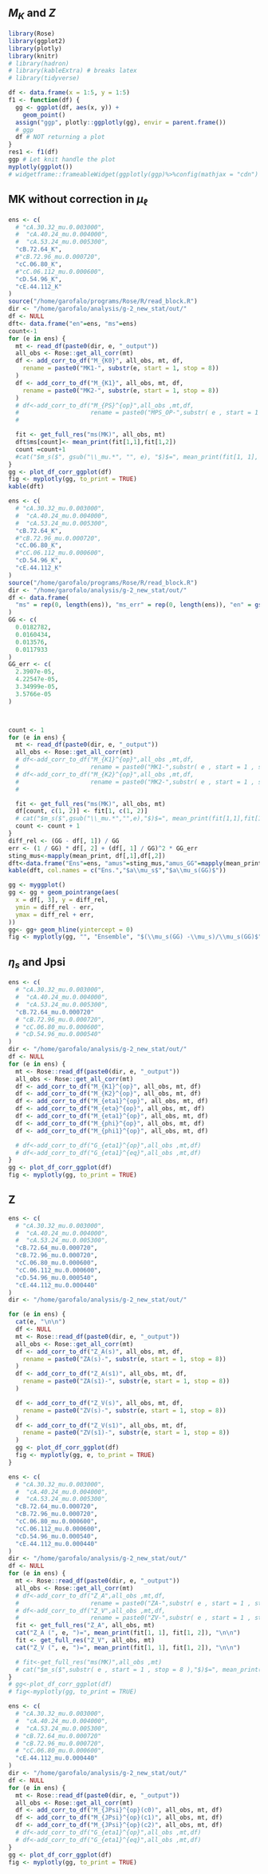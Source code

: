 ## $M_K$ and $Z$ {#M_K}

```r
library(Rose)
library(ggplot2)
library(plotly)
library(knitr)
# library(hadron)
# library(kableExtra) # breaks latex
# library(tidyverse)

df <- data.frame(x = 1:5, y = 1:5)
f1 <- function(df) {
  gg <- ggplot(df, aes(x, y)) +
    geom_point()
  assign("ggp", plotly::ggplotly(gg), envir = parent.frame())
  # ggp
  df # NOT returning a plot
}
res1 <- f1(df)
ggp # Let knit handle the plot
myplotly(ggplot())
# widgetframe::frameableWidget(ggplotly(ggp)%>%config(mathjax = "cdn") )
```
## MK without correction in $\mu_\ell$

```r
ens <- c(
  # "cA.30.32_mu.0.003000",
  #  "cA.40.24_mu.0.004000",
  #  "cA.53.24_mu.0.005300",
  "cB.72.64_K",
  #"cB.72.96_mu.0.000720",
  "cC.06.80_K",
  #"cC.06.112_mu.0.000600",
  "cD.54.96_K",
  "cE.44.112_K"
)
source("/home/garofalo/programs/Rose/R/read_block.R")
dir <- "/home/garofalo/analysis/g-2_new_stat/out/"
df <- NULL
dft<- data.frame("en"=ens, "ms"=ens)
count<-1
for (e in ens) {
  mt <- read_df(paste0(dir, e, "_output"))
  all_obs <- Rose::get_all_corr(mt)
  df <- add_corr_to_df("M_{K0}", all_obs, mt, df,
    rename = paste0("MK1-", substr(e, start = 1, stop = 8))
  )
  df <- add_corr_to_df("M_{K1}", all_obs, mt, df,
    rename = paste0("MK2-", substr(e, start = 1, stop = 8))
  )
  # df<-add_corr_to_df("M_{PS}^{op}",all_obs ,mt,df,
  #                    rename = paste0("MPS_OP-",substr( e , start = 1 , stop = 8 )))
  #

  fit <- get_full_res("ms(MK)", all_obs, mt)
  dft$ms[count]<- mean_print(fit[1,1],fit[1,2])
  count =count+1
  #cat("$m_s($", gsub("\\_mu.*", "", e), "$)$=", mean_print(fit[1, 1], fit[1, 2]), "\n\n")
}
gg <- plot_df_corr_ggplot(df)
fig <- myplotly(gg, to_print = TRUE)
kable(dft)
```





```r
ens <- c(
  # "cA.30.32_mu.0.003000",
  #  "cA.40.24_mu.0.004000",
  #  "cA.53.24_mu.0.005300",
  "cB.72.64_K",
  #"cB.72.96_mu.0.000720",
  "cC.06.80_K",
  #"cC.06.112_mu.0.000600",
  "cD.54.96_K",
  "cE.44.112_K"
)
source("/home/garofalo/programs/Rose/R/read_block.R")
dir <- "/home/garofalo/analysis/g-2_new_stat/out/"
df <- data.frame(
  "ms" = rep(0, length(ens)), "ms_err" = rep(0, length(ens)), "en" = gsub("_mu.*", "", ens)
)
GG <- c(
  0.0182782,
  0.0160434,
  0.013576,
  0.0117933 
)
GG_err <- c(
  2.3907e-05,
  4.22547e-05,
  3.34999e-05,
  3.5766e-05
)



count <- 1
for (e in ens) {
  mt <- read_df(paste0(dir, e, "_output"))
  all_obs <- Rose::get_all_corr(mt)
  # df<-add_corr_to_df("M_{K1}^{op}",all_obs ,mt,df,
  #                    rename = paste0("MK1-",substr( e , start = 1 , stop = 8 )))
  # df<-add_corr_to_df("M_{K2}^{op}",all_obs ,mt,df,
  #                    rename = paste0("MK2-",substr( e , start = 1 , stop = 8 )))
  #

  fit <- get_full_res("ms(MK)", all_obs, mt)
  df[count, c(1, 2)] <- fit[1, c(1, 2)]
  # cat("$m_s($",gsub("\\_mu.*","",e),"$)$=", mean_print(fit[1,1],fit[1,2]), "\n\n")
  count <- count + 1
}
diff_rel <- (GG - df[, 1]) / GG
err <- (1 / GG) * df[, 2] + (df[, 1] / GG)^2 * GG_err
sting_mus<-mapply(mean_print, df[,1],df[,2])
dft<-data.frame("Ens"=ens, "amus"=sting_mus,"amus_GG"=mapply(mean_print, GG,GG_err) )
kable(dft, col.names = c("Ens.","$a\\mu_s$","$a\\mu_s(GG)$"))

gg <- myggplot()
gg <- gg + geom_pointrange(aes(
  x = df[, 3], y = diff_rel,
  ymin = diff_rel - err,
  ymax = diff_rel + err,
))
gg<- gg+ geom_hline(yintercept = 0)
fig <- myplotly(gg, "", "Ensemble", "$(\\mu_s(GG) -\\mu_s)/\\mu_s(GG)$", to_print = TRUE)

```

## $\eta_s$ and Jpsi

```r
ens <- c(
  # "cA.30.32_mu.0.003000",
  #  "cA.40.24_mu.0.004000",
  #  "cA.53.24_mu.0.005300",
  "cB.72.64_mu.0.000720"
  # "cB.72.96_mu.0.000720",
  # "cC.06.80_mu.0.000600",
  # "cD.54.96_mu.0.000540"
)
dir <- "/home/garofalo/analysis/g-2_new_stat/out/"
df <- NULL
for (e in ens) {
  mt <- Rose::read_df(paste0(dir, e, "_output"))
  all_obs <- Rose::get_all_corr(mt)
  df <- add_corr_to_df("M_{K1}^{op}", all_obs, mt, df)
  df <- add_corr_to_df("M_{K2}^{op}", all_obs, mt, df)
  df <- add_corr_to_df("M_{eta1}^{op}", all_obs, mt, df)
  df <- add_corr_to_df("M_{eta}^{op}", all_obs, mt, df)
  df <- add_corr_to_df("M_{eta1}^{op}", all_obs, mt, df)
  df <- add_corr_to_df("M_{phi}^{op}", all_obs, mt, df)
  df <- add_corr_to_df("M_{phi1}^{op}", all_obs, mt, df)

  # df<-add_corr_to_df("G_{eta1}^{op}",all_obs ,mt,df)
  # df<-add_corr_to_df("G_{eta1}^{eq}",all_obs ,mt,df)
}
gg <- plot_df_corr_ggplot(df)
fig <- myplotly(gg, to_print = TRUE)
```

## Z

```r
ens <- c(
  # "cA.30.32_mu.0.003000",
  #  "cA.40.24_mu.0.004000",
  #  "cA.53.24_mu.0.005300",
  "cB.72.64_mu.0.000720",
  "cB.72.96_mu.0.000720",
  "cC.06.80_mu.0.000600",
  "cC.06.112_mu.0.000600",
  "cD.54.96_mu.0.000540",
  "cE.44.112_mu.0.000440"
)
dir <- "/home/garofalo/analysis/g-2_new_stat/out/"

for (e in ens) {
  cat(e, "\n\n")
  df <- NULL
  mt <- Rose::read_df(paste0(dir, e, "_output"))
  all_obs <- Rose::get_all_corr(mt)
  df <- add_corr_to_df("Z_A(s)", all_obs, mt, df,
    rename = paste0("ZA(s)-", substr(e, start = 1, stop = 8))
  )
  df <- add_corr_to_df("Z_A(s1)", all_obs, mt, df,
    rename = paste0("ZA(s1)-", substr(e, start = 1, stop = 8))
  )

  df <- add_corr_to_df("Z_V(s)", all_obs, mt, df,
    rename = paste0("ZV(s)-", substr(e, start = 1, stop = 8))
  )
  df <- add_corr_to_df("Z_V(s1)", all_obs, mt, df,
    rename = paste0("ZV(s1)-", substr(e, start = 1, stop = 8))
  )
  gg <- plot_df_corr_ggplot(df)
  fig <- myplotly(gg, e, to_print = TRUE)
}
```


```r
ens <- c(
  # "cA.30.32_mu.0.003000",
  #  "cA.40.24_mu.0.004000",
  #  "cA.53.24_mu.0.005300",
  "cB.72.64_mu.0.000720",
  "cB.72.96_mu.0.000720",
  "cC.06.80_mu.0.000600",
  "cC.06.112_mu.0.000600",
  "cD.54.96_mu.0.000540",
  "cE.44.112_mu.0.000440"
)
dir <- "/home/garofalo/analysis/g-2_new_stat/out/"
df <- NULL
for (e in ens) {
  mt <- Rose::read_df(paste0(dir, e, "_output"))
  all_obs <- Rose::get_all_corr(mt)
  # df<-add_corr_to_df("Z_A",all_obs ,mt,df,
  #                    rename = paste0("ZA-",substr( e , start = 1 , stop = 8 )))
  # df<-add_corr_to_df("Z_V",all_obs ,mt,df,
  #                    rename = paste0("ZV-",substr( e , start = 1 , stop = 8 )))
  fit <- get_full_res("Z_A", all_obs, mt)
  cat("Z_A (", e, ")=", mean_print(fit[1, 1], fit[1, 2]), "\n\n")
  fit <- get_full_res("Z_V", all_obs, mt)
  cat("Z_V (", e, ")=", mean_print(fit[1, 1], fit[1, 2]), "\n\n")

  # fit<-get_full_res("ms(MK)",all_obs ,mt)
  # cat("$m_s($",substr( e , start = 1 , stop = 8 ),"$)$=", mean_print(fit[1,1],fit[1,2]), "\n\n")
}
# gg<-plot_df_corr_ggplot(df)
# fig<-myplotly(gg, to_print = TRUE)
```


```r
ens <- c(
  # "cA.30.32_mu.0.003000",
  #  "cA.40.24_mu.0.004000",
  #  "cA.53.24_mu.0.005300",
  # "cB.72.64_mu.0.000720"
  # "cB.72.96_mu.0.000720",
  # "cC.06.80_mu.0.000600",
  "cE.44.112_mu.0.000440"
)
dir <- "/home/garofalo/analysis/g-2_new_stat/out/"
df <- NULL
for (e in ens) {
  mt <- Rose::read_df(paste0(dir, e, "_output"))
  all_obs <- Rose::get_all_corr(mt)
  df <- add_corr_to_df("M_{JPsi}^{op}(c0)", all_obs, mt, df)
  df <- add_corr_to_df("M_{JPsi}^{op}(c1)", all_obs, mt, df)
  df <- add_corr_to_df("M_{JPsi}^{op}(c2)", all_obs, mt, df)
  # df<-add_corr_to_df("G_{eta1}^{op}",all_obs ,mt,df)
  # df<-add_corr_to_df("G_{eta1}^{eq}",all_obs ,mt,df)
}
gg <- plot_df_corr_ggplot(df)
fig <- myplotly(gg, to_print = TRUE)
```
